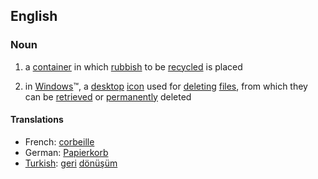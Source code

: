 ==English==

===Noun===
# a [[container]] in which [[rubbish]] to be [[recycled]] is placed
#{{computing}} in [[Windows]]&trade;, a [[desktop]] [[icon]] used for [[deleting]] [[file]]s, from which they can be [[retrieved]] or [[permanently]] deleted

====Translations====
*French: [[corbeille]] {{f}}
*German: [[Papierkorb]] {{n}}
*[[Turkish]]: [[geri]] [[dönüşüm]]